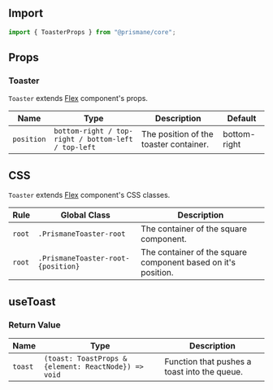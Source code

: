 ## Import

```js
import { ToasterProps } from "@prismane/core";
```

## Props

### Toaster

`Toaster` extends [Flex](/docs/components-api/flex-api) component's props.

| Name       | Type                                                | Description                            | Default      |
| ---------- | --------------------------------------------------- | -------------------------------------- | ------------ |
| `position` | `bottom-right / top-right / bottom-left / top-left` | The position of the toaster container. | bottom-right |

## CSS

`Toaster` extends [Flex](/docs/components-api/flex-api) component's CSS classes.

| Rule   | Global Class                       | Description                                                   |
| ------ | ---------------------------------- | ------------------------------------------------------------- |
| `root` | `.PrismaneToaster-root`            | The container of the square component.                        |
| `root` | `.PrismaneToaster-root-{position}` | The container of the square component based on it's position. |

## useToast

### Return Value

| Name    | Type                                                 | Description                                  |
| ------- | ---------------------------------------------------- | -------------------------------------------- |
| `toast` | `(toast: ToastProps & {element: ReactNode}) => void` | Function that pushes a toast into the queue. |
